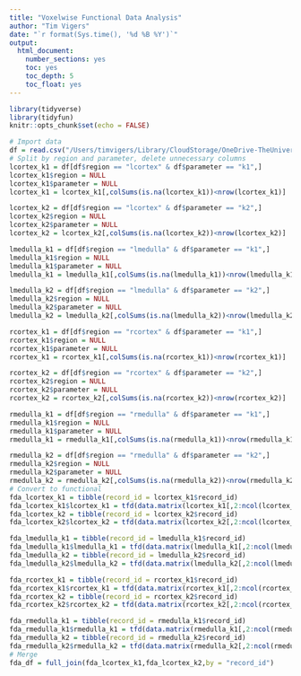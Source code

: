 ```yaml
---
title: "Voxelwise Functional Data Analysis"
author: "Tim Vigers"
date: "`r format(Sys.time(), '%d %B %Y')`"
output:
  html_document:
    number_sections: yes
    toc: yes
    toc_depth: 5
    toc_float: yes
---
```


```r
library(tidyverse)
library(tidyfun)
knitr::opts_chunk$set(echo = FALSE)
```

```r
# Import data
df = read.csv("/Users/timvigers/Library/CloudStorage/OneDrive-TheUniversityofColoradoDenver/CHCO/Petter Bjornstad/CROCODILE/Data_Cleaned/voxelwise_rows.csv")
# Split by region and parameter, delete unnecessary columns
lcortex_k1 = df[df$region == "lcortex" & df$parameter == "k1",]
lcortex_k1$region = NULL
lcortex_k1$parameter = NULL
lcortex_k1 = lcortex_k1[,colSums(is.na(lcortex_k1))<nrow(lcortex_k1)]

lcortex_k2 = df[df$region == "lcortex" & df$parameter == "k2",]
lcortex_k2$region = NULL
lcortex_k2$parameter = NULL
lcortex_k2 = lcortex_k2[,colSums(is.na(lcortex_k2))<nrow(lcortex_k2)]

lmedulla_k1 = df[df$region == "lmedulla" & df$parameter == "k1",]
lmedulla_k1$region = NULL
lmedulla_k1$parameter = NULL
lmedulla_k1 = lmedulla_k1[,colSums(is.na(lmedulla_k1))<nrow(lmedulla_k1)]

lmedulla_k2 = df[df$region == "lmedulla" & df$parameter == "k2",]
lmedulla_k2$region = NULL
lmedulla_k2$parameter = NULL
lmedulla_k2 = lmedulla_k2[,colSums(is.na(lmedulla_k2))<nrow(lmedulla_k2)]

rcortex_k1 = df[df$region == "rcortex" & df$parameter == "k1",]
rcortex_k1$region = NULL
rcortex_k1$parameter = NULL
rcortex_k1 = rcortex_k1[,colSums(is.na(rcortex_k1))<nrow(rcortex_k1)]

rcortex_k2 = df[df$region == "rcortex" & df$parameter == "k2",]
rcortex_k2$region = NULL
rcortex_k2$parameter = NULL
rcortex_k2 = rcortex_k2[,colSums(is.na(rcortex_k2))<nrow(rcortex_k2)]

rmedulla_k1 = df[df$region == "rmedulla" & df$parameter == "k1",]
rmedulla_k1$region = NULL
rmedulla_k1$parameter = NULL
rmedulla_k1 = rmedulla_k1[,colSums(is.na(rmedulla_k1))<nrow(rmedulla_k1)]

rmedulla_k2 = df[df$region == "rmedulla" & df$parameter == "k2",]
rmedulla_k2$region = NULL
rmedulla_k2$parameter = NULL
rmedulla_k2 = rmedulla_k2[,colSums(is.na(rmedulla_k2))<nrow(rmedulla_k2)]
# Convert to functional
fda_lcortex_k1 = tibble(record_id = lcortex_k1$record_id)
fda_lcortex_k1$lcortex_k1 = tfd(data.matrix(lcortex_k1[,2:ncol(lcortex_k1)]))
fda_lcortex_k2 = tibble(record_id = lcortex_k2$record_id)
fda_lcortex_k2$lcortex_k2 = tfd(data.matrix(lcortex_k2[,2:ncol(lcortex_k2)]))

fda_lmedulla_k1 = tibble(record_id = lmedulla_k1$record_id)
fda_lmedulla_k1$lmedulla_k1 = tfd(data.matrix(lmedulla_k1[,2:ncol(lmedulla_k1)]))
fda_lmedulla_k2 = tibble(record_id = lmedulla_k2$record_id)
fda_lmedulla_k2$lmedulla_k2 = tfd(data.matrix(lmedulla_k2[,2:ncol(lmedulla_k2)]))

fda_rcortex_k1 = tibble(record_id = rcortex_k1$record_id)
fda_rcortex_k1$rcortex_k1 = tfd(data.matrix(rcortex_k1[,2:ncol(rcortex_k1)]))
fda_rcortex_k2 = tibble(record_id = rcortex_k2$record_id)
fda_rcortex_k2$rcortex_k2 = tfd(data.matrix(rcortex_k2[,2:ncol(rcortex_k2)]))

fda_rmedulla_k1 = tibble(record_id = rmedulla_k1$record_id)
fda_rmedulla_k1$rmedulla_k1 = tfd(data.matrix(rmedulla_k1[,2:ncol(rmedulla_k1)]))
fda_rmedulla_k2 = tibble(record_id = rmedulla_k2$record_id)
fda_rmedulla_k2$rmedulla_k2 = tfd(data.matrix(rmedulla_k2[,2:ncol(rmedulla_k2)]))
# Merge
fda_df = full_join(fda_lcortex_k1,fda_lcortex_k2,by = "record_id")
```
